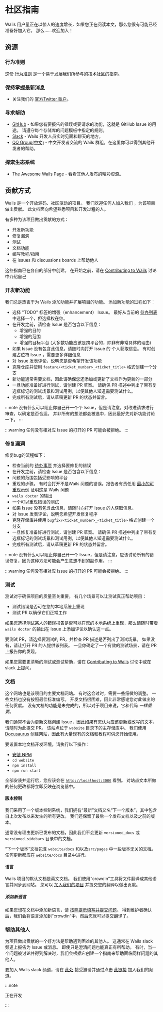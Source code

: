 # 社区指南

Wails 用户量正在以惊人的速度增长，如果您正在阅读本文，那么您很有可能已经准备好加入它。 那么……欢迎加入！

## 资源

### 行为准则

这份 [行为准则](./coc) 是一个易于发展我们所参与的技术社区的指南。

### 保持掌握最新消息

- 关注我们的 [官方Twitter 账户](https://twitter.com/wailsapp)。

### 寻求帮助

- [GitHub](https://github.com/wailsapp/wails) - 如果您有要报告的错误或要请求的功能，这就是 GitHub Issue 的用途。 请遵守每个存储库的问题模板中指定的规则。
- [Slack](https://gophers.slack.com/messages/CJ4P9F7MZ/) - Wails 开发人员实时见面和聊天的地方。
- [QQ Group(中文)](https://qm.qq.com/cgi-bin/qm/qr?k=PmIURne5hFGNd7QWzW5qd6FV-INEjNJv&jump_from=webapi) - 中文开发者交流的 Wails 群组，在这里你可以得到其他开发者的帮助。

### 探索生态系统

- [The Awesome Wails Page](https://github.com/wailsapp/awesome-wails) - 看看其他人发布的精彩资源。

## 贡献方式

Wails 是一个开放源码、社区驱动的项目。 我们欢迎任何人加入我们 ，为该项目做出贡献。 此文档面向希望熟悉项目和开发过程的人。

有多种为该项目做出贡献的方式：

- 开发新功能
- 修复漏洞
- 测试
- 文档功能
- 编写教程/指南
- 在 issues 和 discussions boards 上帮助他人

这些指南已在各自的部分中创建。 在开始之前，请在 [Contributing to Wails](https://github.com/wailsapp/wails/discussions/1520) 讨论中介绍自己

### 开发新功能

我们总是热衷于为 Wails 添加功能并扩展项目的功能。 添加新功能的过程如下：

- 选择 "TODO" 标签的增强（enhancement） Issue。 最好从当前的 [待办列表](https://github.com/orgs/wailsapp/projects/1/views/1) 中选择一个，但选择权在你。
- 在开发之前，请检查 Issue 是否包含以下信息：
  - 增强的目的
  - 增强的范围
  - 增强的目标平台 (大多数功能应该是跨平台的，除非有非常具体的理由)
- 如果 Issue 没有包含此信息，请随时向打开 Issue 的 个人获取信息。 有时创建占位符 Issue ，需要更多详细信息
- 对 Issue 发表评论，说明您是否希望开发该功能
- 克隆仓库并使用 `feature/<ticket_number>_<ticket_title>` 格式创建一个分支
- 新功能通常需要文档，因此请确保您还添加或更新了文档作为更新的一部分
- 一旦功能准备好进行测试，请创建 PR 草案。 请确保 PR 描述中列出了带有复选框标记的测试场景和测试用例，以便其他人知道需要测试什么。
- 完成所有测试后，请从草稿更新 PR 的状态并留言。

:::note
没有什么可以阻止你自己开一个个 Issue，但是请注意，对改进请求进行审查，以确定是否合适。 并非所有的想法都会被选中，因此最好先对新功能讨论一下。
:::

:::warning
任何没有相对应 Issue 的打开的 PR 可能会被拒绝。
:::

### 修复漏洞

修复bug的流程如下：

- 检查当前的 [待办事项](https://github.com/orgs/wailsapp/projects/1/views/1) 并选择要修复的错误
- 在开发之前，请检查 Issue 是否包含以下信息：
- 问题的范围包括受影响的平台
- 重现的步骤。 有时会打开不是Wails 问题的错误，报告者有责任用 [最小的可重现示例](https://stackoverflow.com/help/minimal-reproducible-example) 证明这是 Wails 问题
- `wails doctor` 的输出
- 一个可以重现错误的测试
- 如果 Issue 没有包含此信息，请随时向打开 Issue 的人获取信息。
- 对 Issue 发表评论，说明您希望开发修复程序
- 克隆存储库并使用 `bugfix/<ticket_number>_<ticket_title>` 格式创建一个分支
- 一旦修复准备好进行测试，请创建 PR 草案。 请确保 PR 描述中列出了带有复选框标记的测试场景和测试用例，以便其他人知道需要测试什么。
- 完成所有测试后，请从草稿更新 PR 的状态并留言。

:::note
没有什么可以阻止你自己开一个 Issue，但是请注意，应该讨论所有的错误修复，因为这种方法可能会产生意想不到的副作用。
:::

:::warning
任何没有相对应 Issue 的打开的 PR 可能会被拒绝。
:::

### 测试

测试对于确保项目的质量至关重要。 有几个场景可以让测试真正帮助项目：

- 测试错误是否可在您的本地系统上重现
- 测试 PR 以确保它们正常工作

如果您选择测试某人的错误报告是否可以在您的本地系统上重现，那么请随时带着 `wails doctor` 的输出在 Issue 上添加评论以确认这一点。

要测试 PR，请选择要测试的 PR，并检查 PR 描述是否列出了测试场景。 如果没有，请让打开 PR 的人提供该列表。 一旦你确定了一个有效的测试场景，请在 PR 上报告你的发现。

如果您需要更清晰的测试或测试帮助，请在 [Contributing to Wails](https://github.com/wailsapp/wails/discussions/1520) 讨论中或在 slack 上提问。

### 文档

这个网站也是该项目的主要文档网站。 有时这会过时，需要一些细微的调整。 一些文档也没有按照最佳标准编写。 开发文档很困难，因此非常感谢您对此做出的任何贡献。 没有文档的功能是未完成的，所以对于项目来说，它和代码 _一样重要_。

我们通常不会为更新文档创建 Issue，因此如果有您认为应该更新或改写的文本，请随时为此提交 PR。 该站点位于 `website` 目录下的主存储库中。 我们使用 [Docusaurus](https://docusaurus.io/) 创建网站，因此有大量现有的文档和教程可供您开始使用。

要设置本地文档开发环境，请执行以下操作：

- [安装 NPM](https://docs.npmjs.com/cli/v8/configuring-npm/install)
- `cd website`
- `npm install`
- `npm run start`

全部安装并运行后，您应该会在 [`http://localhost:3000`](http://localhost:3000) 看到。 对站点文本所做的任何更改都将立即反映在浏览器中。

#### 版本控制

我们采用了一个版本控制系统，我们拥有“最新”文档又名“下一个版本”，其中包含自上次发布以来发生的所有更改。 我们还保留了最后一个发布文档以及之前的版本。

通常没有理由更新已发布的文档，因此我们不会更新 `versioned_docs` 或 `versioned_sidebars` 目录中的文档。

“下一个版本”文档包含 `website/docs` 和以及`src/pages` 中一些版本无关的文档。 任何更新都应在 `website/docs` 目录中进行。

#### 语言

Wails 项目的默认文档是英文文档。 我们使用“crowdin”工具将文件翻译成其他语言并同步到网站。 您可以 [加入我们的项目](https://crowdin.com/project/wails) 并提交您的翻译以做出贡献。

##### 添加新语言

如果您想在文档中添加新语言，请 [按照提示填写并提交问题](https://github.com/wailsapp/wails/issues/new?assignees=&labels=documentation&template=documentation.yml)。 得到维护者确认后，我们会将语言添加到“crowdin”中，然后您就可以提交翻译了。

### 帮助其他人

为项目做出贡献的一个好方法是帮助遇到困难的其他人。 这通常在 Wails slack 频道上报告为 Issue 或消息。 即使只是澄清问题也能真正有所帮助。 有时，当一个问题被讨论并得到解决时，我们会根据它创建一个指南来帮助面临同样问题的其他人。

要加入 Wails slack 频道，请在 [此处](https://gophers.slack.com/join/shared_invite/zt-197vymgt3-sJt4oyakb6nqlVKjXTyeVw#/shared-invite/email) 接受邀请并通过点击 [此链接](https://gophers.slack.com/?redir=%2Fmessages%2FCJ4P9F7MZ%2F) 加入我们的频道。

:::note

正在开发

:::
